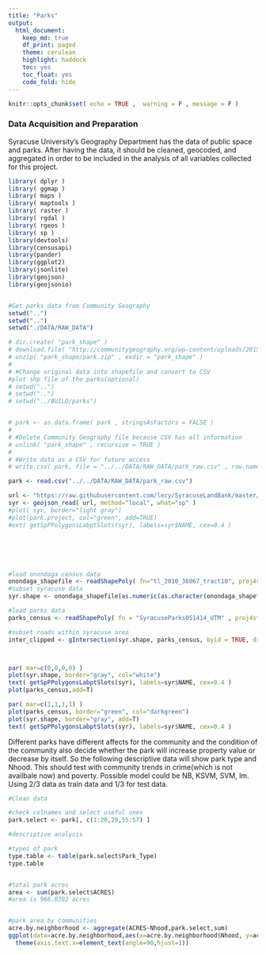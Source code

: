 ```yaml
---
title: "Parks"
output:
  html_document:
    keep_md: true
    df_print: paged
    theme: cerulean
    highlight: haddock
    toc: yes
    toc_float: yes
    code_fold: hide
---
```


```r
knitr::opts_chunk$set( echo = TRUE ,  warning = F , message = F )
```

### Data Acquisition and Preparation

Syracuse University's Geography Department has the data of public space and parks. After having the data, it should be cleaned, geocoded, and aggregated in order to be included in the analysis of all variables collected for this project. 

```r
library( dplyr )
library( ggmap )
library( maps )
library( maptools )
library( raster )
library( rgdal )
library( rgeos )
library( sp )
library(devtools)
library(censusapi)
library(pander)
library(ggplot2)
library(jsonlite)
library(geojson)
library(geojsonio)


#Get parks data from Community Geography
setwd("..")
setwd("..")
setwd("./DATA/RAW_DATA")

# dir.create( "park_shape" )
# download.file( "http://communitygeography.org/wp-content/uploads/2015/09/SyracuseParks051414_UTM.zip" , "park_shape/park.zip" )
# unzip( "park_shape/park.zip" , exdir = "park_shape" )
# 
# #Change original data into shapefile and convert to CSV
#plot shp file of the parks(optional)
# setwd("..")
# setwd("..")
# setwd("../BUILD/parks")


# park <- as.data.frame( park , stringsAsFactors = FALSE )
# 
# #Delete Community Geography file because CSV has all information
# unlink( "park_shape" , recursive = TRUE )
# 
# #Write data as a CSV for future access
# write.csv( park, file = "../../DATA/RAW_DATA/park_raw.csv" , row.names = FALSE )

park <- read.csv("../../DATA/RAW_DATA/park_raw.csv")

url <- "https://raw.githubusercontent.com/lecy/SyracuseLandBank/master/SHAPEFILES/syr_neighborhoods.geojson"
syr <- geojson_read( url, method="local", what="sp" )
#plot( syr, border="light gray")
#plot(park.project, col="green", add=TRUE)
#ext( getSpPPolygonsLabptSlots(syr), labels=syr$NAME, cex=0.4 )






#load onondaga census data
onondaga_shapefile <- readShapePoly( fn="tl_2010_36067_tract10", proj4string=CRS("+proj=longlat +datum=WGS84") )
#subset syracuse data
syr.shape <- onondaga_shapefile[as.numeric(as.character(onondaga_shapefile$NAME10)) < 62, ]

#load parks data
parks_census <- readShapePoly( fn = "SyracuseParks051414_UTM" , proj4string = CRS( "+proj=longlat +datum=WGS84" ) )

#subset roads within syracuse area
inter_clipped <- gIntersection(syr.shape, parks_census, byid = TRUE, drop_lower_td = TRUE)



par( mar=c(0,0,0,0) )
plot(syr.shape, border="gray", col="white")
text( getSpPPolygonsLabptSlots(syr), labels=syr$NAME, cex=0.4 )
plot(parks_census,add=T)

par( mar=c(1,1,1,1) )
plot(parks_census, border="green", col="darkgreen")
plot(syr.shape, border="gray", add=T)
text( getSpPPolygonsLabptSlots(syr), labels=syr$NAME, cex=0.4 )


```

Different parks have different affects for the community and the condition of the community also decide whether the park will increase property value or decrease by itself. 
So the following descriptive data will show park type and Nhood. This should test with community trends in crime(which is not availbale now) and poverty.
Possible model could be NB, KSVM, SVM, lm. Using 2/3 data as train data and 1/3 for test data.

```r
#Clean data

#check colnames and select useful ones
park.select <- park[, c(1:20,29,55:57) ]

#descriptive analysis

#types of park
type.table <- table(park.select$Park_Type)
type.table


#total park acres
area <- sum(park.select$ACRES)
#area is 966.0392 acres


#park area by communities
acre.by.neighborhood <- aggregate(ACRES~Nhood,park.select,sum)
ggplot(data=acre.by.neighborhood,aes(x=acre.by.neighborhood$Nhood, y=acre.by.neighborhood$ACRES))+geom_bar(colour = "blue",stat = "identity")+
  theme(axis.text.x=element_text(angle=90,hjust=1))





```









